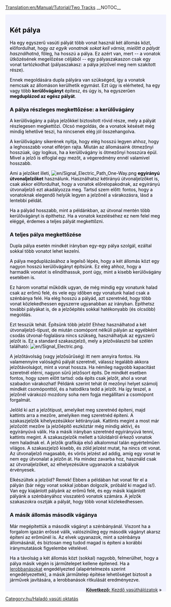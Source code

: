 [[Translation:en/Manual/Tutorial/Two Tracks]]
__NOTOC__

{{en/Tabs|3|2
|hu/Manual/Tutorial/Oktatás/Állomás két vágánnyal|1. Állomás két vágánnyal<!--
-->|hu/Manual/Tutorial/Oktatás/Kétvágányú vasúti pálya|2. Kétvágányú vasúti pálya<!--
-->|hu/Manual/Tutorial/Oktatás/Kezdő vasúthálózatok|3. Kezdő vasúthálózatok}}
<div style="padding:.5em 1em 1em 1em; border-top:none; background-color:#f1f2fe; color:#000;">
{{hu/Oktatás}}
== Két pálya ==

Ha egy egyszerű vasúti pályát több vonat használ két állomás közt, előfordulhat, hogy ''az egyik vonatnak sokat kell várnia, mielőtt a pályát használhatná'', főleg, ha hosszú a pálya. Ez azért van, mert -- a vonatok ütközésének megelőzése céljából  -- egy pályaszakaszon csak egy vonat tartózkodhat (pályaszakasz: a pálya jelzővel meg nem szakított része).

Ennek megoldására dupla pályára van szükséged, így a vonatok nemcsak az állomáson kerülhetik egymást. Ezt úgy is elérheted, ha egy vagy több '''kerülővágányt''' építesz, és úgy is, ha egyszerűen '''megduplázod az egész pályát'''.

=== A pálya részleges megkettőzése: a kerülővágány ===
A kerülővágány a pálya jelzőkkel biztosított rövid része, mely a pályát részlegesen megkettőzi. Olcsó megoldás, de a vonatok késését még mindig lehetővé teszi, ha nincsenek elég jól összehangolva.

A kerülővágány sikerének nyitja, hogy elég hosszú legyen ahhoz, hogy a leghosszabb vonat elférjen rajta. Miután az állomásaink ötmezőnyi hosszúak, úgy logikus, ha a kerülővágány is ötmezőnyi hosszúra épül. Mivel a jelző is elfoglal egy mezőt, a végeredmény ennél valamivel hosszabb.


Ami a jelzőket illeti, [[File:en/Signal Electric Path One-Way.png]] '''egyirányú útvonaljelzőket''' használunk. Használhatsz kétirányú útvonaljelzőket is, csak akkor előfordulhat, hogy a vonatok előrelopakodnak, az egyirányú útvonaljelző ezt akadályozza meg. Tartsd szem előtt: fontos, hogy a vonatoknak elegendő helyük legyen a jelzőnél a várakozásra, lásd a lentebbi példát.

{{en/Phototable|[[File:en/Tutorial passing siding.png|400px]]|Egy kerülővágány (Kattints a nagyításhoz)|none}}

Ha a pályád hosszabb, mint a példánkban, az útvonal mentén több kerülővágányt is építhetsz. Ha a vonatok kezeléséhez ez nem felel meg eléggé, érdemes a teljes pályát megkettőzni.

=== A teljes pálya megkettőzése ===

Dupla pálya esetén mindkét irányban egy-egy pálya szolgál, ezáltal sokkal több vonatot lehet kezelni.

A pálya megduplázásához a legelső lépés, hogy a két állomás közt egy nagyon hosszú kerülővágányt építsünk. Ez elég ahhoz, hogy a harmadik vonatot is elindíthassuk, pont úgy, mint a kisebb kerülővágány esetében is.

{{en/Phototable|[[File:en/Tutorial three trains.png|400px]]|Teljesen megkettőzött pálya és a harmadik vonat (Kattints a nagyításhoz)|none}}

Ez három vonattal működik ugyan, de még mindig egy vonatunk halad csak az erőmű felé, és vele egy időben egy vonatunk halad csak a szénbánya felé. Ha elég hosszú a pályád, azt szeretnéd, hogy több vonat közlekedhessen egyszerre ugyanabban az irányban. Építhetsz további pályákat is, de a jelzőépítés sokkal hatékonyabb (és olcsóbb) megoldás.

Ezt tesszük tehát. Építsünk több jelzőt! Ehhez használhatod a két útvonaljelző-típust, de miután csomópont nélküli pályán az egyébként csodás útvonal-foglalásra nincs szükség, használhatjuk az egyszerű jelzőt is. Ez a standard szakaszjelző, mely a jelzőválasztó bal szélén található: [[File:en/Signal Electric.png]].

A jelzőtávolság (vagy jelzősűrűség) itt nem annyira fontos. Ha valamennyire valósághű pályát szeretnél, válassz legalább akkora jelzőtávolságot, mint a vonat hossza. Ha némileg nagyobb kapacitást szeretnél elérni, nagyon sűrű jelzősort építs. De mindkét esetben fontos, hogy szem előtt tartsd: oda építs csak jelzőt, ahol a vonat szabadon várakozhat! Példánk szerint tehát öt mezőnyi helyet számolj mindkét csomóponttól, és a hatodikra tedd a jelzőt. Ha így teszel, a jelzőnél várakozó mozdony soha nem fogja megállítani a csomópont forgalmát.

Jelöld ki azt a jelzőtípust, amelyiket meg szeretnéd építeni, majd kattints arra a mezőre, amelyiken meg szeretnéd építeni. A szakaszjelzők kihelyezésükkor kétirányúak. Kattints megint a most már jelzőzött mezőre (a jelzőépítő eszköztár még mindig aktív), és egyirányúvá válik. Ha a másik irányban szeretnéd egyirányúvá tenni, kattints megint. A szakaszjelzők mellett a túloldalról érkező vonatok nem haladnak el. A jelzők grafikája első alkalommal talán egyértelműen világos. A szakaszjelző kisebb, és zöld jelzést mutat, ha nincs ott vonat. Az útvonaljelző magasabb, és vörös jelzést ad addig, amíg egy vonat le nem egy útvonalat a jelzőn át. Ha mindez zavarba hoz, használd csak az útvonaljelzőket, az elhelyezésükre ugyanazok a szabályok érvényesek.

{{en/Phototable|[[File:en/Tutorial intermediate signals.png|400px]]|Dupla pálya közbülső jelzőkkel. Az útvonaljelzők ezeken a helyeken szintén működnek(kattints a kép nagyításához)|none}}

Elkészültek a jelzőid? Remek! Ebben a példában hat vonat fér el a pályán (bár négy vonat sokkal jobban dolgozik, próbáld ki magad is!). Van egy kiajánlott pályánk az erőmű felé, és egy másik kiajánlott pályánk a szénbányához visszatérő vonatok számára. A jelzők szakaszokra osztják a pályát, hogy több vonat közlekedhessen.

=== A másik állomás második vágánya ===
Már megépítettük a második vágányt a szénbányánál. Viszont ha a forgalom igazán erőssé válik, valószínűleg egy második vágányt akarsz építeni az erőműnél is. Az elvek ugyanazok, mint a szénbánya állomásánál, és biztosan meg tudod magad is építeni a korábbi iránymutatások figyelembe vételével.

{{en/Phototable|[[File:en/Tutorial two platforms both ends.png|400px]]|Második vágány az erőműnél (Kattints a kép nagyításához)|none}}

Ha a távolság a két állomás közt (sokkal) nagyobb, felmerülhet, hogy a pálya másik végén is járműtelepet kellene építened. Ha a [[hu/Archive/Manual/Lerobbanások|lerobbanásokat]] engedélyezted (alapértelmezés szerint engedélyezettek), a másik járműtelep építése lehetőséget biztosít a járművek javítására, a lerobbanások ritkulását eredményezve.



<span style="float: right">[[hu/Manual/Tutorial/Oktatás/Kezdő vasúthálózatok|'''Következő:''' Kezdő vasúthálózatok]] &raquo;</span>
</div>
[[Category:hu/Haladó vasúti oktatás]]